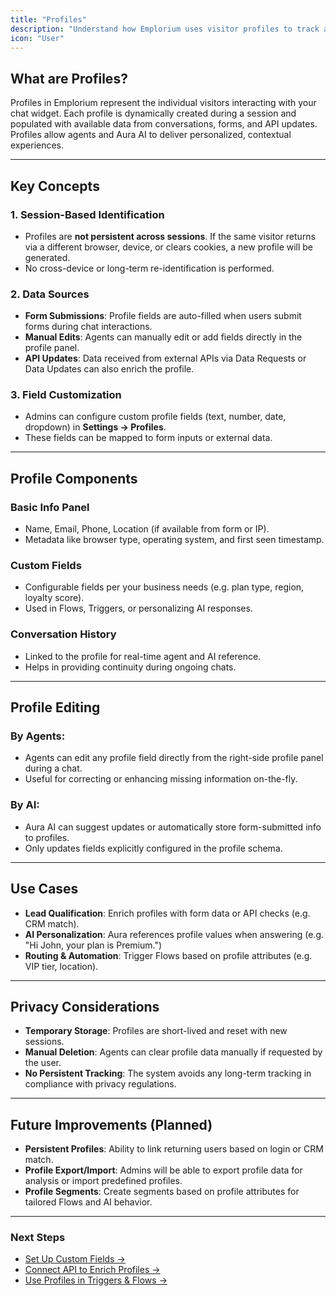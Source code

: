```yaml
---
title: "Profiles"
description: "Understand how Emplorium uses visitor profiles to track and leverage customer data during live chat interactions."
icon: "User"
---
```


## What are Profiles?

Profiles in Emplorium represent the individual visitors interacting with your chat widget. Each profile is dynamically created during a session and populated with available data from conversations, forms, and API updates. Profiles allow agents and Aura AI to deliver personalized, contextual experiences.

---

## Key Concepts

### 1. **Session-Based Identification**
- Profiles are **not persistent across sessions**. If the same visitor returns via a different browser, device, or clears cookies, a new profile will be generated.
- No cross-device or long-term re-identification is performed.

### 2. **Data Sources**
- **Form Submissions**: Profile fields are auto-filled when users submit forms during chat interactions.
- **Manual Edits**: Agents can manually edit or add fields directly in the profile panel.
- **API Updates**: Data received from external APIs via Data Requests or Data Updates can also enrich the profile.

### 3. **Field Customization**
- Admins can configure custom profile fields (text, number, date, dropdown) in **Settings → Profiles**.
- These fields can be mapped to form inputs or external data.

---

## Profile Components

### Basic Info Panel
- Name, Email, Phone, Location (if available from form or IP).
- Metadata like browser type, operating system, and first seen timestamp.

### Custom Fields
- Configurable fields per your business needs (e.g. plan type, region, loyalty score).
- Used in Flows, Triggers, or personalizing AI responses.

### Conversation History
- Linked to the profile for real-time agent and AI reference.
- Helps in providing continuity during ongoing chats.

---

## Profile Editing

### By Agents:
- Agents can edit any profile field directly from the right-side profile panel during a chat.
- Useful for correcting or enhancing missing information on-the-fly.

### By AI:
- Aura AI can suggest updates or automatically store form-submitted info to profiles.
- Only updates fields explicitly configured in the profile schema.

---

## Use Cases

- **Lead Qualification**: Enrich profiles with form data or API checks (e.g. CRM match).
- **AI Personalization**: Aura references profile values when answering (e.g. "Hi John, your plan is Premium.")
- **Routing & Automation**: Trigger Flows based on profile attributes (e.g. VIP tier, location).

---

## Privacy Considerations

- **Temporary Storage**: Profiles are short-lived and reset with new sessions.
- **Manual Deletion**: Agents can clear profile data manually if requested by the user.
- **No Persistent Tracking**: The system avoids any long-term tracking in compliance with privacy regulations.

---

## Future Improvements (Planned)

- **Persistent Profiles**: Ability to link returning users based on login or CRM match.
- **Profile Export/Import**: Admins will be able to export profile data for analysis or import predefined profiles.
- **Profile Segments**: Create segments based on profile attributes for tailored Flows and AI behavior.

---

### Next Steps
- [Set Up Custom Fields →](/settings/profile-fields)
- [Connect API to Enrich Profiles →](/features/integrations-and-extensions)
- [Use Profiles in Triggers & Flows →](/features/triggers)
